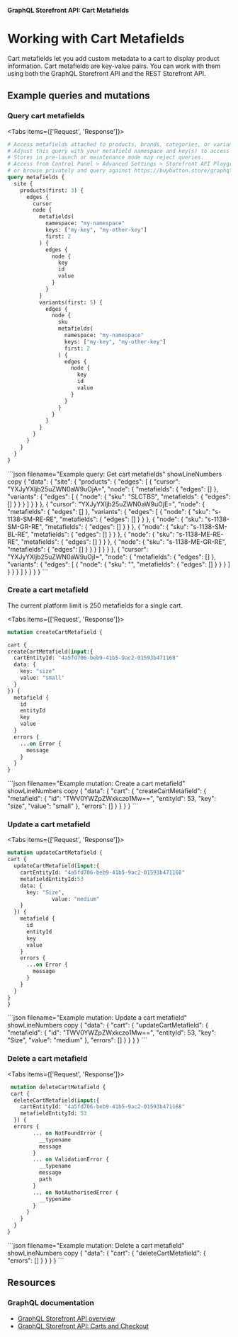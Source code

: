 **GraphQL Storefront API: Cart Metafields**

# Working with Cart Metafields

Cart metafields let you add custom metadata to a cart to display product information. Cart metafields are key-value pairs. You can work with them using both the GraphQL Storefront API and the REST Storefront API.

## Example queries and mutations

### Query cart metafields

<Tabs items={['Request', 'Response']}>
  <Tab>
```graphql filename="Example query: Get cart metafields" showLineNumbers copy 
# Access metafields attached to products, brands, categories, or variants
# Adjust this query with your metafield namespace and key(s) to access them
# Stores in pre-launch or maintenance mode may reject queries.
# Access from Control Panel > Advanced Settings > Storefront API Playground
# or browse privately and query against https://buybutton.store/graphql
query metafields {
  site {
    products(first: 3) {
      edges {
        cursor
        node {
          metafields(
            namespace: "my-namespace"
            keys: ["my-key", "my-other-key"]
            first: 2
          ) {
            edges {
              node {
                key
                id
                value
              }
            }
          }
          variants(first: 5) {
            edges {
              node {
                sku
                metafields(
                  namespace: "my-namespace"
                  keys: ["my-key", "my-other-key"]
                  first: 2
                ) {
                  edges {
                    node {
                      key
                      id
                      value
                    }
                  }
                }
              }
            }
          }
        }
      }
    }
  }
}
```
</Tab>
<Tab>
```json filename="Example query: Get cart metafields" showLineNumbers copy
{
  "data": {
    "site": {
      "products": {
        "edges": [
          {
            "cursor": "YXJyYXljb25uZWN0aW9uOjA=",
            "node": {
              "metafields": {
                "edges": []
              },
              "variants": {
                "edges": [
                  {
                    "node": {
                      "sku": "SLCTBS",
                      "metafields": {
                        "edges": []
                      }
                    }
                  }
                ]
              }
            }
          },
          {
            "cursor": "YXJyYXljb25uZWN0aW9uOjE=",
            "node": {
              "metafields": {
                "edges": []
              },
              "variants": {
                "edges": [
                  {
                    "node": {
                      "sku": "s-1138-SM-RE-RE",
                      "metafields": {
                        "edges": []
                      }
                    }
                  },
                  {
                    "node": {
                      "sku": "s-1138-SM-GR-RE",
                      "metafields": {
                        "edges": []
                      }
                    }
                  },
                  {
                    "node": {
                      "sku": "s-1138-SM-BL-RE",
                      "metafields": {
                        "edges": []
                      }
                    }
                  },
                  {
                    "node": {
                      "sku": "s-1138-ME-RE-RE",
                      "metafields": {
                        "edges": []
                      }
                    }
                  },
                  {
                    "node": {
                      "sku": "s-1138-ME-GR-RE",
                      "metafields": {
                        "edges": []
                      }
                    }
                  }
                ]
              }
            }
          },
          {
            "cursor": "YXJyYXljb25uZWN0aW9uOjI=",
            "node": {
              "metafields": {
                "edges": []
              },
              "variants": {
                "edges": [
                  {
                    "node": {
                      "sku": "",
                      "metafields": {
                        "edges": []
                      }
                    }
                  }
                ]
              }
            }
          }
        ]
      }
    }
  }
}
```
</Tab>
</Tabs>


### Create a cart metafield

<Callout type="info">
The current platform limit is 250 metafields for a single cart. 
</Callout>

<Tabs items={['Request', 'Response']}>
  <Tab>
    
  ```graphql filename="Example mutation: Create a cart metafield" showLineNumbers copy 
  mutation createCartMetafield {
 
  cart {
  createCartMetafield(input:{
    cartEntityId: "4a5fd706-beb9-41b5-9ac2-01593b471168"
    data: {
      key: "size"
      value: "small"
    }
  }) {
    metafield {
      id
      entityId
      key
      value
    }
    errors {
      ...on Error {
        message
      }
    }
  }
```
</Tab>
  <Tab>
  ```json filename="Example mutation: Create a cart metafield" showLineNumbers copy
  {
  "data": {
    "cart": {
      "createCartMetafield": {
        "metafield": {
          "id": "TWV0YWZpZWxkczo1Mw==",
          "entityId": 53,
          "key": "size",
          "value": "small"
        },
        "errors": []
      }
    }
  }
}
```
  </Tab>
</Tabs>

### Update a cart metafield
<Tabs items={['Request', 'Response']}>
  <Tab>
  ```graphql filename="Example mutation: Update a cart metafield" showLineNumbers copy 
  mutation updateCartMetafield {
  cart {
    updateCartMetafield(input:{
      cartEntityId: "4a5fd706-beb9-41b5-9ac2-01593b471168"
      metafieldEntityId:53
      data: {
        key: "Size",
				value: "medium"
      }
    }) {
      metafield {
        id
        entityId
        key
        value
      }
      errors {
        ...on Error {
          message
        }
      }
    }
  }
}
```
</Tab>
  <Tab>
```json filename="Example mutation: Update a cart metafield" showLineNumbers copy
 {
  "data": {
    "cart": {
      "updateCartMetafield": {
        "metafield": {
          "id": "TWV0YWZpZWxkczo1Mw==",
          "entityId": 53,
          "key": "Size",
          "value": "medium"
        },
        "errors": []
      }
    }
  }
}
```
  </Tab>
</Tabs>

### Delete a cart metafield
<Tabs items={['Request', 'Response']}>
  <Tab>
```graphql filename="Example mutation: Delete a cart metafield" showLineNumbers copy 
 mutation deleteCartMetafield {
 cart {
  deleteCartMetafield(input:{
    cartEntityId: "4a5fd706-beb9-41b5-9ac2-01593b471168"
    metafieldEntityId: 53
  }) {
  errors {
        ... on NotFoundError {
          __typename
          message
        }
        ... on ValidationError {
          __typename
          message
          path
        }
        ... on NotAuthorisedError {
          __typename
        }
      }
    }
  }
}
```
</Tab>
  <Tab>
```json filename="Example mutation: Delete a cart metafield" showLineNumbers copy
{
  "data": {
    "cart": {
      "deleteCartMetafield": {
        "errors": []
      }
    }
  }
}
```
  </Tab>
</Tabs>

## Resources

### GraphQL documentation
- [GraphQL Storefront API overview](/docs/storefront/graphql)
- [GraphQL Storefront API: Carts and Checkout](/docs/storefront/cart-checkout/guide/graphql-storefront)

